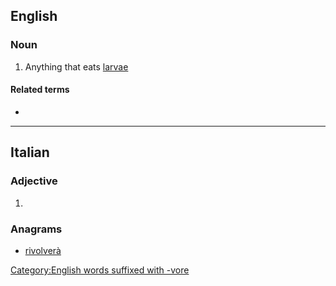 ==English==

===Noun===
{{en-noun}}

# {{lb|en|biology}} Anything that eats [[larva]]e

====Related terms====
* {{l|en|larvivorous}}

[[Category:English words suffixed with -vore]]

----

==Italian==

===Adjective===
{{head|it|adjective form}}

# {{feminine plural of|larvivoro|lang=it}}

===Anagrams===
* [[rivolverà#Italian|rivolverà]]